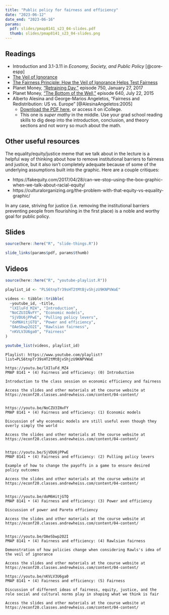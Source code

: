 ```yaml
---
title: "Public policy for fairness and efficiency"
date: "2023-06-12"
date_end: "2023-06-16"
params:
  pdf: slides/pmap8141_s23_04-slides.pdf
  thumb: slides/pmap8141_s23_04-slides.png
---
```


## Readings

- <i class="fas fa-book"></i> Introduction and 3.1-3.11 in *Economy, Society, and Public Policy* [@core-espp]
- <i class="fab fa-youtube"></i> [The Veil of Ignorance](https://www.youtube.com/watch?v=A8GDEaJtbq4)
- <i class="fas fa-external-link-square-alt"></i> [The Fairness Principle: How the Veil of Ignorance Helps Test Fairness](https://fs.blog/2017/10/veil-ignorance/)
- <i class="fas fa-podcast"></i> Planet Money, ["Retraining Day,"](https://www.npr.org/sections/money/2017/01/27/512060753/episode-750-retraining-day) episode 750, January 27, 2017
- <i class="fas fa-podcast"></i> Planet Money, ["The Bottom of the Well,"](https://www.npr.org/sections/money/2015/07/22/425392169/episode-640-the-bottom-of-the-well) episode 640, July 22, 2015
- <i class="far fa-file-pdf"></i> Alberto Alesina and George-Marios Angeletos, "Fairness and Redistribution: US vs. Europe" [@AlesinaAngeletos:2005] 
    - [Download the PDF here](https://scholar.harvard.edu/files/alesina/files/fairness_and_redistribution.pdf), or access it on iCollege.
    - This one is *super mathy* in the middle. Use your grad school reading skills to dig deep into the introduction, conclusion, and theory sections and not worry so much about the math.


## Other useful resources

The equality/equity/justice meme that we talk about in the lecture is a helpful way of thinking about how to remove institutional barriers to fairness and justice, but it also isn't completely adequate because of some of the underlying assumptions built into the graphic. Here are a couple critiques:

- https://fakequity.com/2017/04/28/can-we-stop-using-the-box-graphic-when-we-talk-about-racial-equity/
- https://culturalorganizing.org/the-problem-with-that-equity-vs-equality-graphic/

In any case, striving for justice (i.e. removing the institutional barriers preventing people from flourishing in the first place) is a noble and worthy goal for public policy.


## Slides

```r
source(here::here("R", "slide-things.R"))

slide_links(params$pdf, params$thumb)
```


## Videos

```r
source(here::here("R", "youtube-playlist.R"))

playlist_id <- "PLS6tnpTr39sHT2tMtBjvShjzU9KNPVWaE"

videos <- tibble::tribble(
  ~youtube_id, ~title,
  "lXIluFd_MZ4", "Introduction",
  "NoCZU3INvFY", "Economic models",
  "SjVDU6jPPwE", "Pulling policy levers",
  "doM6HitjGTQ", "Power and efficiency",
  "OAeSbwp2O2I", "Rawlsian fairness",
  "nKVLV3U6ga0", "Fairness"
)

youtube_list(videos, playlist_id)
```


```cat
Playlist: https://www.youtube.com/playlist?list=PLS6tnpTr39sHT2tMtBjvShjzU9KNPVWaE

https://youtu.be/lXIluFd_MZ4
PMAP 8141 • (4) Fairness and efficiency: (0) Introduction

Introduction to the class session on economic efficiency and fairness

Access the slides and other materials at the course website at https://econf20.classes.andrewheiss.com/content/04-content/


https://youtu.be/NoCZU3INvFY
PMAP 8141 • (4) Fairness and efficiency: (1) Economic models

Discussion of why economic models are still useful even though they overly simply the world

Access the slides and other materials at the course website at https://econf20.classes.andrewheiss.com/content/04-content/

  
https://youtu.be/SjVDU6jPPwE
PMAP 8141 • (4) Fairness and efficiency: (2) Pulling policy levers

Example of how to change the payoffs in a game to ensure desired policy outcomes

Access the slides and other materials at the course website at https://econf20.classes.andrewheiss.com/content/04-content/


https://youtu.be/doM6HitjGTQ
PMAP 8141 • (4) Fairness and efficiency: (3) Power and efficiency

Discussion of power and Pareto efficiency

Access the slides and other materials at the course website at https://econf20.classes.andrewheiss.com/content/04-content/


https://youtu.be/OAeSbwp2O2I
PMAP 8141 • (4) Fairness and efficiency: (4) Rawlsian fairness

Demonstration of how policies change when considering Rawls's idea of the veil of ignorance

Access the slides and other materials at the course website at https://econf20.classes.andrewheiss.com/content/04-content/

https://youtu.be/nKVLV3U6ga0
PMAP 8141 • (4) Fairness and efficiency: (5) Fairness

Discussion of different ideas of fairness, equity, justice, and the role social and cultural norms play in shaping what we think is fair

Access the slides and other materials at the course website at https://econf20.classes.andrewheiss.com/content/04-content/
```
